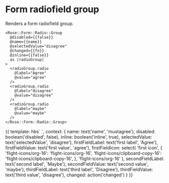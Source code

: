 
<Meta title="Rose|Form/Radio/Group" component="Form/Radio/Group" />

# Form radiofield group

Renders a form radiofield group.

```htmlbars
<Rose::Form::Radio::Group
  @disabled={{false}}
  @name={{name}}
  @selectedValue="disagree"
  @changed={{fn}}
  @inline={{false}}
  as |radioGroup|
>
  <radioGroup.radio
    @label="Agree"
    @value="agree"
  />
  <radioGroup.radio
    @label="disagree"
    @value="disagree"
  />
  <radioGroup.radio
    @label="maybe"
    @value="maybe"
  />
</Rose::Form::Radio::Group>
```
<Preview>
  <Story name="Basic" height="10rem">{{
  template: hbs`
    <Rose::Form::Radio::Group
      @disabled={{disabled}}
      @name={{name}}
      @selectedValue={{selectedValue}}
      @changed={{changed}}
      @inline={{inline}}
      as |radioGroup|
    >
      <radioGroup.radio
        @label={{firstFieldLabel}}
        @value={{firstFieldValue}}
        @icon={{firstFieldIcon}}
      />
      <radioGroup.radio
        @label={{secondFieldLabel}}
        @value={{secondFieldValue}}
      />
      <radioGroup.radio
        @label={{thirdFieldLabel}}
        @value={{thirdFieldValue}}
      />
    </Rose::Form::Radio::Group>
  `,
  context: {
    name: text('name', 'mustagree'),
    disabled: boolean('disabled', false),
    inline: boolean('inline', true),
    selectedValue: text('selectedValue', 'disagree'),
    firstFieldLabel: text('first label', 'Agree'),
    firstFieldValue: text('first value', 'agree'),
    firstFieldIcon: select(
      'first icon',
      {
        'flight-icons/org-16': 'flight-icons/org-16',
        'flight-icons/clipboard-copy-16': 'flight-icons/clipboard-copy-16',
      },
      'flight-icons/org-16'
    ),
    secondFieldLabel: text('second label', 'Maybe'),
    secondFieldValue: text('second value', 'maybe'),
    thirdFieldLabel: text('third label', 'Disagree'),
    thirdFieldValue: text('third value', 'disagree'),
    changed: action('changed')
  }
  }}</Story>
</Preview>
